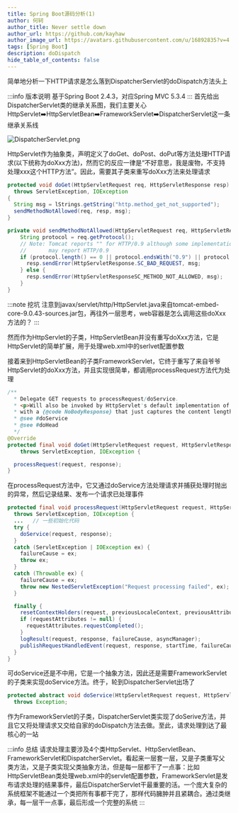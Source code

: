 ```yaml
---
title: Spring Boot源码分析(1)
author: 何轲
author_title: Never settle down
author_url: https://github.com/kayhaw
author_image_url: https://avatars.githubusercontent.com/u/16892835?v=4
tags: [Spring Boot]
description: doDispatch
hide_table_of_contents: false
---
```


简单地分析一下HTTP请求是怎么落到DispatcherServlet的doDispatch方法头上
<!--truncate-->
:::info 版本说明
基于Spring Boot 2.4.3，对应Spring MVC 5.3.4
:::
首先给出DispatcherServlet类的继承关系图，我们主要关心HttpServlet:arrow_right:HttpServletBean:arrow_right:FrameworkServlet:arrow_right:DispatcherServlet这一条继承关系线

![DispatcherServlet.png](/img/blog/SpringBoot/DispatcherServlet.png)

HttpServlet作为抽象类，声明定义了doGet、doPost、doPut等方法处理HTTP请求(以下统称为doXxx方法)，然而它的反应一律是“不好意思，我是废物，不支持处理xxx这个HTTP方法”。因此，需要其子类来重写doXxx方法来处理请求

```java title="javax/servlet/http/HttpServlet.java"
protected void doGet(HttpServletRequest req, HttpServletResponse resp)
  throws ServletException, IOException
{
  String msg = lStrings.getString("http.method_get_not_supported");
  sendMethodNotAllowed(req, resp, msg);
}

private void sendMethodNotAllowed(HttpServletRequest req, HttpServletResponse resp, String msg) throws IOException {
    String protocol = req.getProtocol();
    // Note: Tomcat reports "" for HTTP/0.9 although some implementations
    //       may report HTTP/0.9
    if (protocol.length() == 0 || protocol.endsWith("0.9") || protocol.endsWith("1.0")) {
      resp.sendError(HttpServletResponse.SC_BAD_REQUEST, msg;
    } else {
      resp.sendError(HttpServletResponseSC_METHOD_NOT_ALLOWED, msg);
    }
}
```

:::note 挖坑
注意到javax/servlet/http/HttpServlet.java来自tomcat-embed-core-9.0.43-sources.jar包，再往外一层思考，web容器是怎么调用这些doXxx方法的？
:::

然而作为HttpServlet的子类，HttpServletBean并没有重写doXxx方法，它是HttpServlet的简单扩展，用于处理web.xml中的serlvet配置参数

接着来到HttpServletBean的子类FrameworkServlet，它终于重写了来自爷爷HttpServlet的doXxx方法，并且实现很简单，都调用processRequest方法代为处理

```java title="org/springframework/web/servlet/FrameworkServlet.java" {15}
/**
  * Delegate GET requests to processRequest/doService.
  * <p>Will also be invoked by HttpServlet's default implementation of {@code doHead},
  * with a {@code NoBodyResponse} that just captures the content length.
  * @see #doService
  * @see #doHead
  */
@Override
protected final void doGet(HttpServletRequest request, HttpServletResponse response)
    throws ServletException, IOException {

  processRequest(request, response);
}
```

在processRequest方法中，它又通过doService方法处理请求并捕获处理时抛出的异常，然后记录结果、发布一个请求已处理事件

```java title="org/springframework/web/servlet/FrameworkServlet.java" {5}
protected final void processRequest(HttpServletRequest request, HttpServletResponse response)
  throws ServletException, IOException {
  ...   // 一些初始化代码
  try {
    doService(request, response);
  }
  catch (ServletException | IOException ex) {
    failureCause = ex;
    throw ex;
  }
  catch (Throwable ex) {
    failureCause = ex;
    throw new NestedServletException("Request processing failed", ex);
  }

  finally {
    resetContextHolders(request, previousLocaleContext, previousAttributes);
    if (requestAttributes != null) {
      requestAttributes.requestCompleted();
    }
    logResult(request, response, failureCause, asyncManager);
    publishRequestHandledEvent(request, response, startTime, failureCause);
  }
}
```

可doService还是不中用，它是一个抽象方法，因此还是需要FrameworkServlet的子类来实现doService方法。终于，轮到DispatcherServlet出场了

```java
protected abstract void doService(HttpServletRequest request, HttpServletResponse response)
  throws Exception;
```

作为FrameworkServlet的子类，DispatcherServlet类实现了doSerive方法，并且它又将处理请求又交给自家的doDispatch方法去做。至此，请求处理到达了最核心的一站

:::info 总结
请求处理主要涉及4个类HttpServlet、HttpServletBean、FrameworkServlet和DispatcherServlet。看起来一层套一层，又是子类重写父类方法，又是子类实现父类抽象方法，但是每一层都干了一点事：比如HttpServletBean类处理web.xml中的servlet配置参数，FrameworkServlet是发布请求处理的结果事件，最后DispatcherServlet干最重要的活。一个庞大复杂的系统框架不能通过一个类把所有事都干完了，那样代码臃肿并且紧耦合。通过类继承，每一层干一点事，最后形成一个完整的系统
:::